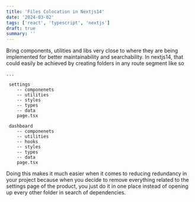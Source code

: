 ```yaml
---
title: 'Files Colocation in Nextjs14'
date: '2024-03-02'
tags: ['react', 'typescript', 'nextjs']
draft: true
summary: ''
---
```


Bring components, utilities and libs very close to where they are being implemented for better maintainability and searchability. In nextjs14, that could easily be achieved
by creating folders in any route segment like so

```
...

 settings
    -- componenets
    -- utilities
    -- styles
    -- types
    -- data
    page.tsx

 dashboard
    -- componenets
    -- utilities
    -- hooks
    -- styles
    -- types
    -- data
    page.tsx
```

Doing this makes it much easier when it comes to reducing redundancy in your project because when you decide to remove everything related to
the settings page of the product, you just do it in one place instead of opening up every other folder in search of dependencies.
